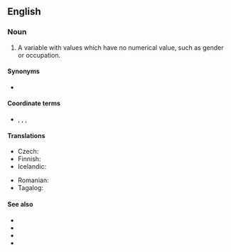 ==English==

===Noun===
{{en-noun}}

# {{lb|en|statistics|metrics}} A variable with values which have no numerical value, such as gender or occupation.
{{examples|examples=<u>Types of leaf arrangement</u><br>opposite, alternate, whorled<br><u>States of matter</u><br>solid, liquid, gas, plasma}}

====Synonyms====
* {{l|en|categorical variable}}

====Coordinate terms====
* {{l|en|ordinal variable}}, {{l|en|cardinal variable}}, {{l|en|interval variable}}, {{l|en|ratio variable}}

====Translations====
{{trans-top|nominal variable}}
* Czech: {{t|cs|nominální proměnná|f}}
* Finnish: {{t|fi|[[luokitteluasteikollinen]] [[muuttuja]]}}
* Icelandic: {{t|is|flokkunarbreyta|f}}
{{trans-mid}}
* Romanian: {{t|ro|variabilă nominală|f}}
* Tagalog: {{t|tl|pasapyaw na aligin}}
{{trans-bottom}}

====See also====
* {{pedia|Levels of measurement}}
* {{l|en|dummy variable}}
* {{l|en|MECE}}
* {{l|en|nominal scale}}